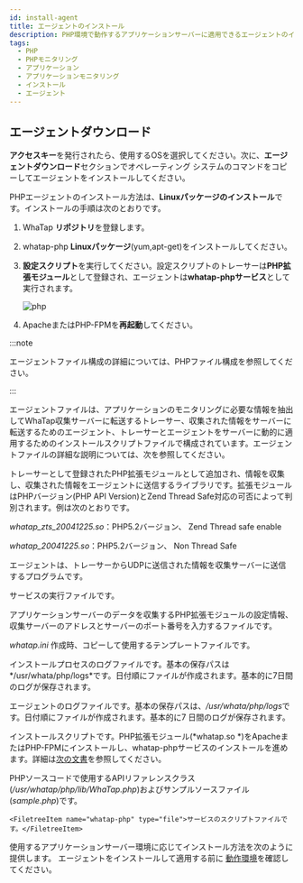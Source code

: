 ```yaml
---
id: install-agent
title: エージェントのインストール
description: PHP環境で動作するアプリケーションサーバーに適用できるエージェントのインストール方法を確認してください。
tags:
  - PHP
  - PHPモニタリング
  - アプリケーション
  - アプリケーションモニタリング
  - インストール
  - エージェント
---
```




<Agentsignupguide />

<Youtube ko='JJC5JidgKlk' en='ZK2DM4yePb8' ja='ZK2DM4yePb8' />


<Createprojectv2 />


<Accesskeyv2 />

## エージェントダウンロード

**アクセスキー**を発行されたら、使用するOSを選択してください。次に、**エージェントダウンロード**セクションでオペレーティング システムのコマンドをコピーしてエージェントをインストールしてください。

PHPエージェントのインストール方法は、**Linuxパッケージのインストール**です。インストールの手順は次のとおりです。

1. WhaTap **リポジトリ**を登録します。

2. whatap-php **Linuxパッケージ**(yum,apt-get)をインストールしてください。

3. **設定スクリプト**を実行してください。設定スクリプトのトレーサーは**PHP拡張モジュール**として登録され、エージェントは**whatap-phpサービス**として実行されます。

   ![php](https://img.whatap.io/media/images/php.png)

4. ApacheまたはPHP-FPMを**再起動**してください。

:::note

エージェントファイル構成の詳細については、PHPファイル構成を参照してください。

:::

エージェントファイルは、アプリケーションのモニタリングに必要な情報を抽出してWhaTap収集サーバーに転送するトレーサー、収集された情報をサーバーに転送するためのエージェント、トレーサーとエージェントをサーバーに動的に適用するためのインストールスクリプトファイルで構成されています。エージェントファイルの詳細な説明については、次を参照してください。

<Filetree name="whatap">

<FiletreeItem name="whatap_X.Y.Z.so" type="file">

  トレーサーとして登録されたPHP拡張モジュールとして追加され、情報を収集し、収集された情報をエージェントに送信するライブラリです。拡張モジュールはPHPバージョン(PHP API Version)とZend Thread Safe対応の可否によって判別されます。例は次のとおりです。 

  _whatap_zts_20041225.so_：PHP5.2バージョン、 Zend Thread safe enable

  _whatap_20041225.so_：PHP5.2バージョン、 Non Thread Safe 

</FiletreeItem>

<FiletreeItem name="whatap-php(whatap_php)" type="file">エージェントは、トレーサーからUDPに送信された情報を収集サーバーに送信するプログラムです。</FiletreeItem>
  
  <FiletreeItem name="whatap_php" type="file">サービスの実行ファイルです。</FiletreeItem>

<FiletreeItem name="whatap.ini" type="file">アプリケーションサーバーのデータを収集するPHP拡張モジュールの設定情報、収集サーバーのアドレスとサーバーのポート番号を入力するファイルです。</FiletreeItem>

<FiletreeItem name="template.ini" type="file">*whatap.ini* 作成時、コピーして使用するテンプレートファイルです。</FiletreeItem>

<FiletreeItem name="whatap-install-yyyymmdd.log" type="file">インストールプロセスのログファイルです。基本の保存パスは*/usr/whata/php/logs*です。日付順にファイルが作成されます。基本的に7日間のログが保存されます。</FiletreeItem>

<FiletreeItem name="whatap-boot-yyyymmdd.log" type="file">エージェントのログファイルです。基本の保存パスは、*/usr/whata/php/logs*です。日付順にファイルが作成されます。基本的に7 日間のログが保存されます。</FiletreeItem>

<FiletreeItem name="install.sh" type="file">インストールスクリプトです。PHP拡張モジュール(*whatap.so *)をApacheまたはPHP-FPMにインストールし、whatap-phpサービスのインストールを進めます。詳細は[次の文書](agent-troubleshooting#extension-modul-manual-setting)を参照してください。</FiletreeItem>

<FiletreeItem name="WhaTap.php (sample.php)" type="file">PHPソースコードで使用するAPIリファレンスクラス(*/usr/whatap/php/lib/WhaTap.php*)およびサンプルソースファイル(*sample.php*)です。</FiletreeItem>

<FiletreeItem name="/etc/init.d" type="folder">
  
    <FiletreeItem name="whatap-php" type="file">サービスのスクリプトファイルです。</FiletreeItem>
  
  </FiletreeItem>

</Filetree>

使用するアプリケーションサーバー環境に応じてインストール方法を次のように提供します。 エージェントをインストールして適用する前に [動作環境](supported-spec)を確認してください。

<DocCardList/>

